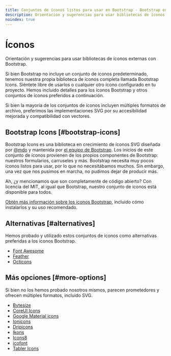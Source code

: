 ```yaml
---
title: Conjuntos de íconos listos para usar en Bootstrap · Bootstrap en Español v5.3
description: Orientación y sugerencias para usar bibliotecas de íconos externas con Bootstrap.
noindex: true
---
```


# Íconos

Orientación y sugerencias para usar bibliotecas de íconos externas con Bootstrap.

<MainBanner />

Si bien Bootstrap no incluye un conjunto de íconos predeterminado, tenemos nuestra propia biblioteca de íconos completa llamada Bootstrap Icons. Siéntete libre de usarlos o cualquier otro ícono configurado en tu proyecto. Hemos incluido detalles para los íconos Bootstrap y otros conjuntos de íconos preferidos a continuación.

Si bien la mayoría de los conjuntos de íconos incluyen múltiples formatos de archivo, preferimos las implementaciones SVG por su accesibilidad mejorada y compatibilidad con vectores.

Bootstrap Icons [#bootstrap-icons]
-----------------------------------

Bootstrap Icons es una biblioteca en crecimiento de íconos SVG diseñada por [@mdo](https://github.com/mdo) y mantenida por [el equipo de Bootstrap](https://github.com/orgs/twbs/people). Los inicios de este conjunto de íconos provienen de los propios componentes de Bootstrap: nuestros formularios, carruseles y más. Bootstrap necesita muy pocos íconos listos para usar, por lo que no necesitábamos muchos. Sin embargo, una vez que nos pusimos en marcha, no pudimos dejar de producir más.

Ah, ¿y mencionamos que son completamente de código abierto? Con licencia del MIT, al igual que Bootstrap, nuestro conjunto de iconos está disponible para todos.

[Obtén más información sobre los íconos Bootstrap](https://icons.getbootstrap.com), incluido cómo instalarlos y su uso recomendado.

Alternativas [#alternatives]
-----------------------------

Hemos probado y utilizado estos conjuntos de íconos como alternativas preferidas a los íconos Bootstrap.

* [Font Awesome](https://fontawesome.com)
* [Feather](https://feathericons.com)
* [Octicons](https://primer.style/octicons)

Más opciones [#more-options]
-----------------------------

Si bien no los hemos probado nosotros mismos, parecen prometedores y ofrecen múltiples formatos, incluido SVG.

<ContentSuggestion />

* [Bytesize](https://github.com/danklammer/bytesize-icons)
* [CoreUI Icons](https://icons.coreui.io)
* [Google Material icons](https://fonts.google.com/icons)
* [Ionicons](https://ionic.io/ionicons)
* [Dripicons](http://demo.amitjakhu.com/dripicons)
* [Ikons](http://ikons.piotrkwiatkowski.co.uk)
* [Icons8](https://icons8.com)
* [icofont](https://icofont.com)
* [Tabler Icons](https://tabler-icons.io)